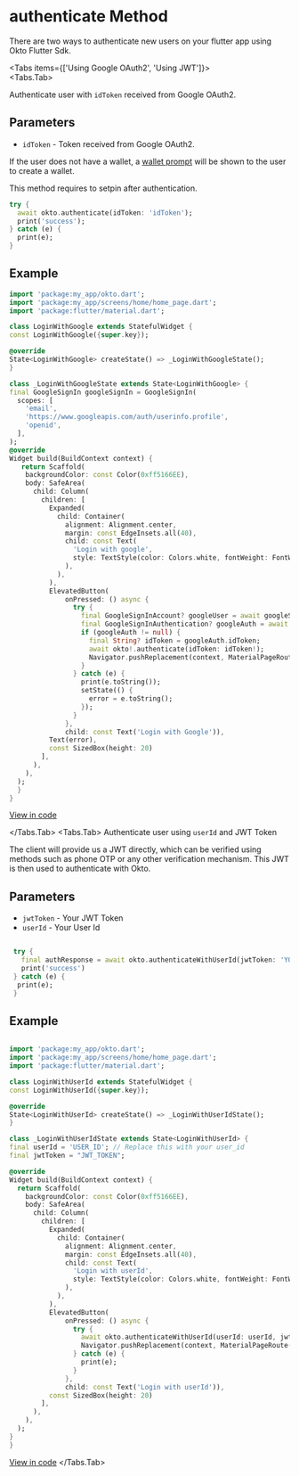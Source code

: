 

# authenticate Method

There are two ways to authenticate new users on your flutter app using Okto Flutter Sdk.

<Tabs items={['Using Google OAuth2', 'Using JWT']}>  
<Tabs.Tab>

Authenticate user with `idToken` received from Google OAuth2.

  ## Parameters

  - `idToken` - Token received from Google OAuth2.

  If the user does not have a wallet, a [wallet prompt](/guide/authenticate/create-wallet) will be shown to the user to create a wallet.

  This method requires to setpin after authentication.
  ```dart copy
  try {
    await okto.authenticate(idToken: 'idToken');
    print('success');
  } catch (e) {
    print(e);
  }
  ```

  ## Example

  ```dart copy
import 'package:my_app/okto.dart';
import 'package:my_app/screens/home/home_page.dart';
import 'package:flutter/material.dart';

class LoginWithGoogle extends StatefulWidget {
  const LoginWithGoogle({super.key});

  @override
  State<LoginWithGoogle> createState() => _LoginWithGoogleState();
}

class _LoginWithGoogleState extends State<LoginWithGoogle> {
  final GoogleSignIn googleSignIn = GoogleSignIn(
    scopes: [
      'email',
      'https://www.googleapis.com/auth/userinfo.profile',
      'openid',
    ],
  );
  @override
  Widget build(BuildContext context) {
     return Scaffold(
      backgroundColor: const Color(0xff5166EE),
      body: SafeArea(
        child: Column(
          children: [
            Expanded(
              child: Container(
                alignment: Alignment.center,
                margin: const EdgeInsets.all(40),
                child: const Text(
                  'Login with google',
                  style: TextStyle(color: Colors.white, fontWeight: FontWeight.w800, fontSize: 30),
                ),
              ),
            ),
            ElevatedButton(
                onPressed: () async {
                  try {
                    final GoogleSignInAccount? googleUser = await googleSignIn.signIn();
                    final GoogleSignInAuthentication? googleAuth = await googleUser?.authentication;
                    if (googleAuth != null) {
                      final String? idToken = googleAuth.idToken;
                      await okto!.authenticate(idToken: idToken!);
                      Navigator.pushReplacement(context, MaterialPageRoute(builder: (context) => const HomePage()));
                    }
                  } catch (e) {
                    print(e.toString());
                    setState(() {
                      error = e.toString();
                    });
                  }
                },
                child: const Text('Login with Google')),
            Text(error),
            const SizedBox(height: 20)
          ],
        ),
      ),
    );
    }
  }

  ```
  [View in code](https://github.com/okto-hq/okto-sdk-flutter/blob/main/examples/example1/lib/screens/auth/login_with_google_page.dart)

</Tabs.Tab>
<Tabs.Tab>
Authenticate user using `userId` and JWT Token  

The client will provide us a JWT directly, which can be verified using methods such as phone OTP or any other verification mechanism. This JWT is then used to authenticate with Okto.



  ## Parameters

  - `jwtToken` - Your JWT Token
  - `userId`   - Your User Id


```dart copy

 try {
   final authResponse = await okto.authenticateWithUserId(jwtToken: 'YOUR_JWT_TOKEN', userId: 'YOUR_USER_ID');
   print('success')
 } catch (e) {
  print(e);
 }
```

 ## Example

  ```dart copy

import 'package:my_app/okto.dart';
import 'package:my_app/screens/home/home_page.dart';
import 'package:flutter/material.dart';

class LoginWithUserId extends StatefulWidget {
  const LoginWithUserId({super.key});

  @override
  State<LoginWithUserId> createState() => _LoginWithUserIdState();
}

class _LoginWithUserIdState extends State<LoginWithUserId> {
  final userId = 'USER_ID'; // Replace this with your user_id
  final jwtToken = "JWT_TOKEN";

  @override
  Widget build(BuildContext context) {
    return Scaffold(
      backgroundColor: const Color(0xff5166EE),
      body: SafeArea(
        child: Column(
          children: [
            Expanded(
              child: Container(
                alignment: Alignment.center,
                margin: const EdgeInsets.all(40),
                child: const Text(
                  'Login with userId',
                  style: TextStyle(color: Colors.white, fontWeight: FontWeight.w800, fontSize: 30),
                ),
              ),
            ),
            ElevatedButton(
                onPressed: () async {
                  try {
                    await okto.authenticateWithUserId(userId: userId, jwtToken: jwtToken);
                    Navigator.pushReplacement(context, MaterialPageRoute(builder: (context) => const HomePage()));
                  } catch (e) {
                    print(e);
                  }
                },
                child: const Text('Login with userId')),
            const SizedBox(height: 20)
          ],
        ),
      ),
    );
  }
}
  ```
  [View in code](https://github.com/okto-hq/okto-sdk-flutter/blob/main/examples/example1/lib/screens/auth/login_with_userid.dart)
</Tabs.Tab>
</Tabs>
